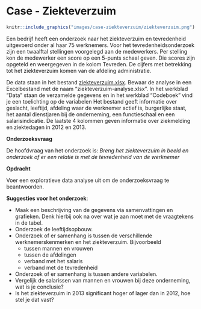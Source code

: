 # Case - Ziekteverzuim {#case-ziekteverzuim}

```r
knitr::include_graphics("images/case-ziekteverzuim/ziekteverzuim.png")
```

Een bedrijf heeft een onderzoek naar het ziekteverzuim en tevredenheid uitgevoerd onder al haar 75 werknemers. Voor het tevredenheidsonderzoek zijn een twaalftal stellingen voorgelegd aan de medewerkers. Per stelling kon de medewerker een score op een 5-punts schaal geven. Die scores zijn opgeteld en weergegeven in de kolom Tevreden. De cijfers met betrekking tot het ziekteverzuim komen van de afdeling administratie.

:::{.data}
De data staan in het bestand [ziekteverzuim.xlsx](data/ziekteverzuim.xlsx). Bewaar de analyse in een Excelbestand met de naam "ziekteverzuim-analyse.xlsx".
In het werkblad "Data" staan de verzamelde gegevens en in het werkblad "Codeboek" vind je een toelichting op de variabelen
Het bestand geeft informatie over geslacht, leeftijd, afdeling waar de werknemer actief is, burgerlijke staat, het aantal dienstjaren bij de onderneming, een functieschaal en een salarisindicatie.
De laatste 4 kolommen geven informatie over ziekmelding en ziektedagen in 2012 en 2013.
:::

**Onderzoeksvraag**

De hoofdvraag van het onderzoek is: *Breng het ziekteverzuim in beeld en onderzoek of er een relatie is met de tevredenheid van de werknemer*

**Opdracht**

Voer een exploratieve data analyse uit om de onderzoeksvraag te beantwoorden.

**Suggesties voor het onderzoek**:

+ Maak een beschrijving van de gegevens via samenvattingen en grafieken. Denk hierbij ook na over wat je aan moet met de vraagtekens in de tabel.
+ Onderzoek de leeftijdsopbouw.
+ Onderzoek of er samenhang is tussen de verschillende werknemerskenmerken en het ziekteverzuim. Bijvoorbeeld
  - tussen mannen en vrouwen
  - tussen de afdelingen
  - verband met het salaris
  - verband met de tevredenheid
+ Onderzoek of er samenhang is tussen andere variabelen.
+ Vergelijk de salarissen van mannen en vrouwen bij deze onderneming, wat is je conclusie?
+ Is het ziekteverzuim in 2013 significant hoger of lager dan in 2012,  hoe stel je dat vast?
